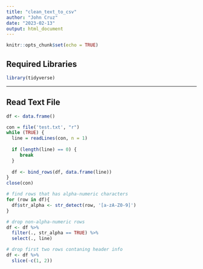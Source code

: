 ```yaml
---
title: "clean_text_to_csv"
author: "John Cruz"
date: "2023-02-13"
output: html_document
---
```


```r
knitr::opts_chunk$set(echo = TRUE)
```

## Required Libraries

```r
library(tidyverse)
```

---

## Read Text File

```r

df <- data.frame()

con = file('test.txt', "r")
while (TRUE) {
  line = readLines(con, n = 1)
  
  if (length(line) == 0) {
     break
  }
  
  df <- bind_rows(df, data.frame(line))
}
close(con)

```

``` r

# find rows that has alpha-numeric characters
for (row in df){
  df$str_alpha <- str_detect(row, '[a-zA-Z0-9]')
}

# drop non-alpha-numeric rows
df <- df %>% 
  filter(., str_alpha == TRUE) %>%
  select(., line)

# drop first two rows contaning header info
df <- df %>%
  slice(-c(1, 2))



```

